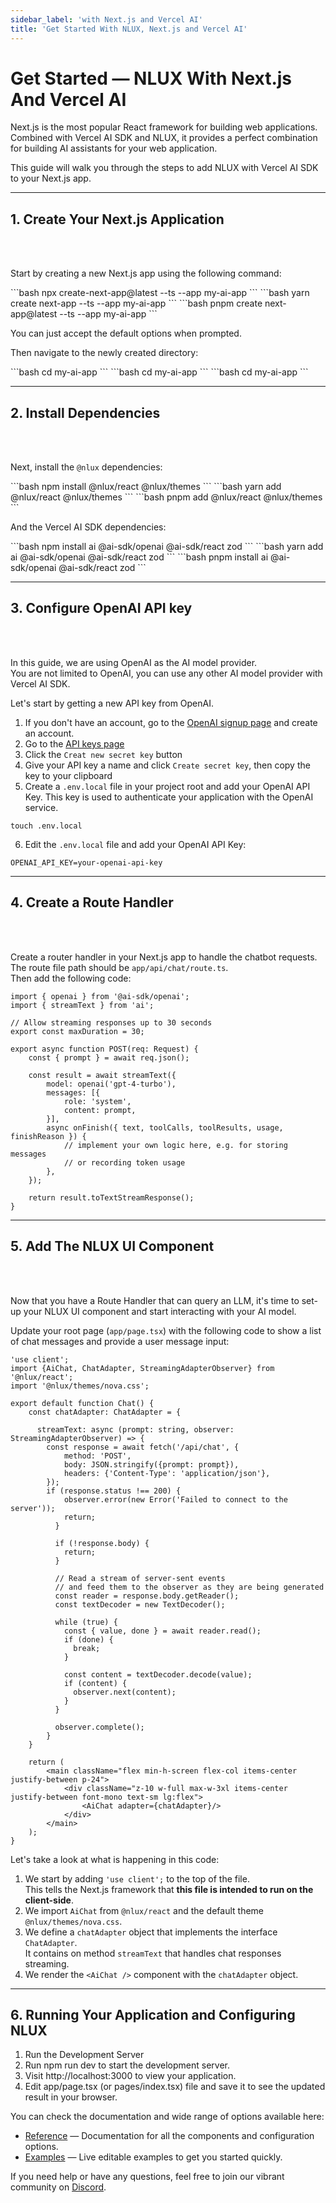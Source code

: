 ```yaml
---
sidebar_label: 'with Next.js and Vercel AI'
title: 'Get Started With NLUX, Next.js and Vercel AI'
---
```



# Get Started ― NLUX With Next.js And Vercel AI

Next.js is the most popular React framework for building web applications. Combined with Vercel AI SDK and NLUX, it
provides a perfect combination for building AI  assistants for your web application.

This guide will walk you through the steps to add NLUX with Vercel AI SDK to your Next.js app.

---

## 1. Create Your Next.js Application
<br />
<br />

Start by creating a new Next.js app using the following command:

<Tabs groupId="package" queryString>
    <TabItem value="npm" label="NPM">
        ```bash
        npx create-next-app@latest --ts --app my-ai-app
        ```
    </TabItem>
    <TabItem value="yarn" label="Yarn">
        ```bash
        yarn create next-app --ts --app my-ai-app
        ```
    </TabItem>
    <TabItem value="pnpm" label="PNPM">
        ```bash
        pnpm create next-app@latest --ts --app my-ai-app
        ```
    </TabItem>
</Tabs>

You can just accept the default options when prompted.

Then navigate to the newly created directory:

<Tabs groupId="package" queryString>
    <TabItem value="npm" label="NPM">
        ```bash
        cd my-ai-app
        ```
    </TabItem>
    <TabItem value="yarn" label="Yarn">
        ```bash
        cd my-ai-app
        ```
    </TabItem>
    <TabItem value="pnpm" label="PNPM">
        ```bash
        cd my-ai-app
        ```
    </TabItem>
</Tabs>

---

## 2. Install Dependencies
<br />
<br />

Next, install the `@nlux` dependencies:

<Tabs groupId="package" queryString>
    <TabItem value="npm" label="NPM">
        ```bash
        npm install @nlux/react @nlux/themes
        ```
    </TabItem>
    <TabItem value="yarn" label="Yarn">
        ```bash
        yarn add @nlux/react @nlux/themes
        ```
    </TabItem>
    <TabItem value="pnpm" label="PNPM">
        ```bash
        pnpm add @nlux/react @nlux/themes
        ```
    </TabItem>
</Tabs>

And the Vercel AI SDK dependencies:

<Tabs groupId="package" queryString>
    <TabItem value="npm" label="NPM">
        ```bash
        npm install ai @ai-sdk/openai @ai-sdk/react zod
        ```
    </TabItem>
    <TabItem value="yarn" label="Yarn">
        ```bash
        yarn add ai @ai-sdk/openai @ai-sdk/react zod
        ```
    </TabItem>
    <TabItem value="pnpm" label="PNPM">
        ```bash
        pnpm install ai @ai-sdk/openai @ai-sdk/react zod
        ```
    </TabItem>
</Tabs>

---

## 3. Configure OpenAI API key
<br />
<br />

In this guide, we are using OpenAI as the AI model provider.<br />
You are not limited to OpenAI, you can use any other AI model provider with Vercel AI SDK.

Let's start by getting a new API key from OpenAI.

1. If you don't have an account, go to the <a href="https://platform.openai.com/signup" target="_blank">OpenAI signup page</a> and create an account.
2. Go to the <a href="https://platform.openai.com/api-keys" target="_blank">API keys page</a>
3. Click the `Creat new secret key` button
4. Give your API key a name and click `Create secret key`, then copy the key to your clipboard
5. Create a `.env.local` file in your project root and add your OpenAI API Key. This key is used to authenticate
your application with the OpenAI service.

```
touch .env.local
```

6. Edit the `.env.local` file and add your OpenAI API Key:

```
OPENAI_API_KEY=your-openai-api-key
```

---

## 4. Create a Route Handler
<br />
<br />

Create a router handler in your Next.js app to handle the chatbot requests.<br />
The route file path should be `app/api/chat/route.ts`.<br />
Then add the following code:

```tsx
import { openai } from '@ai-sdk/openai';
import { streamText } from 'ai';

// Allow streaming responses up to 30 seconds
export const maxDuration = 30;

export async function POST(req: Request) {
    const { prompt } = await req.json();

    const result = await streamText({
        model: openai('gpt-4-turbo'),
        messages: [{
            role: 'system',
            content: prompt,
        }],
        async onFinish({ text, toolCalls, toolResults, usage, finishReason }) {
            // implement your own logic here, e.g. for storing messages
            // or recording token usage
        },
    });

    return result.toTextStreamResponse();
}
```

---

## 5. Add The NLUX UI Component
<br />
<br />

Now that you have a Route Handler that can query an LLM, it's time to set-up your NLUX UI component and
start interacting with your AI model.

Update your root page (`app/page.tsx`) with the following code to show a list of chat messages
and provide a user message input:

```tsx
'use client';
import {AiChat, ChatAdapter, StreamingAdapterObserver} from '@nlux/react';
import '@nlux/themes/nova.css';

export default function Chat() {
    const chatAdapter: ChatAdapter = { 
      
      streamText: async (prompt: string, observer: StreamingAdapterObserver) => {
        const response = await fetch('/api/chat', {
            method: 'POST',
            body: JSON.stringify({prompt: prompt}),
            headers: {'Content-Type': 'application/json'},
        });
        if (response.status !== 200) {
            observer.error(new Error('Failed to connect to the server'));
            return;
          }
      
          if (!response.body) {
            return;
          }
      
          // Read a stream of server-sent events
          // and feed them to the observer as they are being generated
          const reader = response.body.getReader();
          const textDecoder = new TextDecoder();
      
          while (true) {
            const { value, done } = await reader.read();
            if (done) {
              break;
            }
      
            const content = textDecoder.decode(value);
            if (content) {
              observer.next(content);
            }
          }
      
          observer.complete();
        }
    }

    return (
        <main className="flex min-h-screen flex-col items-center justify-between p-24">
            <div className="z-10 w-full max-w-3xl items-center justify-between font-mono text-sm lg:flex">
                <AiChat adapter={chatAdapter}/>
            </div>
        </main>
    );
}
```

Let's take a look at what is happening in this code:

1. We start by adding `'use client';` to the top of the file.<br />
    This tells the Next.js framework that **this file is intended to run on the client-side**.
1. We import `AiChat` from `@nlux/react` and the default theme `@nlux/themes/nova.css`.
2. We define a `chatAdapter` object that implements the interface `ChatAdapter`.<br />
    It contains on method `streamText` that handles chat responses streaming.
3. We render the `<AiChat />` component with the `chatAdapter` object.

---

## 6. Running Your Application and Configuring NLUX

1. Run the Development Server
2. Run npm run dev to start the development server.
3. Visit http://localhost:3000 to view your application.
4. Edit app/page.tsx (or pages/index.tsx) file and save it to see the updated result in your browser.

You can check the documentation and wide range of options available here:

* [Reference](https://docs.nlkit.com/nlux/reference/overview) — Documentation for all the components and configuration options.
* [Examples](https://docs.nlkit.com/nlux/examples) — Live editable examples to get you started quickly.

If you need help or have any questions, feel free to join our vibrant community on [Discord](https://discord.gg/SRwDmZghNB).
